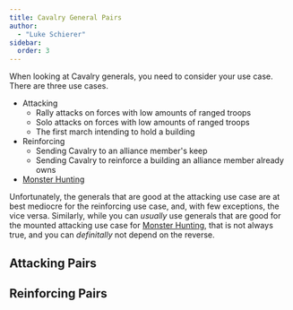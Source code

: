 ```yaml
---
title: Cavalry General Pairs
author: 
  - "Luke Schierer"
sidebar: 
  order: 3
---
```


When looking at Cavalry generals, you need to consider your use case.  There are three use cases.

* Attacking
  * Rally attacks on forces with low amounts of ranged troops
  * Solo attacks on forces with low amounts of ranged troops
  * The first march intending to hold a building
* Reinforcing
  * Sending Cavalry to an alliance member's keep
  * Sending Cavalry to reinforce a building an alliance member
    already owns
* [Monster Hunting]

Unfortunately, the generals that are good at the attacking use case are at best mediocre for the reinforcing use case, and, with few exceptions, the vice versa. 
Similarly, while you can *usually* use generals that are good for the mounted attacking use case for [Monster Hunting], that is not always true, and you can *definitally* not depend on the reverse.


## Attacking Pairs
<MountedAttackPairs/>

## Reinforcing Pairs
<MountedReinPairs/>




[Monster Hunting]: <../monster_hunters/>